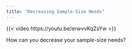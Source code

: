 ```yaml
---
title: "Decreasing Sample-Size Needs"
---
```


{{< video https://youtu.be/erwvvKqZsYw >}}

How can you decrease your sample-size needs?
